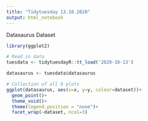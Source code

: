 ```yaml
---
title: "Tidytuesday 13.10.2020"
output: html_notebook
---
```



Datasaurus Dataset

```r
library(ggplot2)

# Read in data
tuesdata <- tidytuesdayR::tt_load('2020-10-13')

datasaurus <- tuesdata$datasaurus

# Collection of all 9 plots
ggplot(datasaurus, aes(x=x, y=y, colour=dataset))+
  geom_point()+
  theme_void()+
  theme(legend.position = "none")+
  facet_wrap(~dataset, ncol=3)
```


